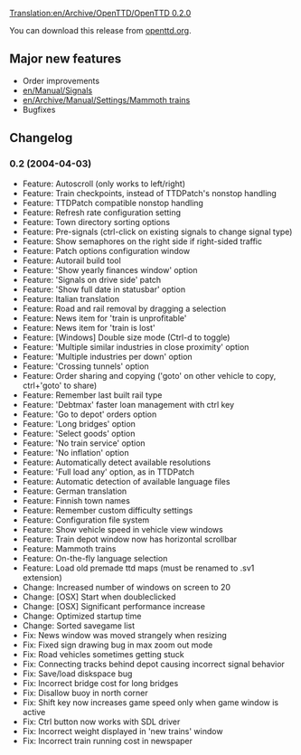 [[Translation:en/Archive/OpenTTD/OpenTTD 0.2.0]]

{{en/Development/OTTDVersions}}
{{en/Archive/OpenTTD/Release|prev=en/Archive/OpenTTD/OpenTTD 0.1.4|next=en/Archive/OpenTTD/OpenTTD 0.2.1|date=2004-04-03}}

You can download this release from [http://www.openttd.org/download-stable/0.2.0 openttd.org].

==Major new features==
* Order improvements
* [[en/Manual/Signals]]
* [[en/Archive/Manual/Settings/Mammoth trains]]
* Bugfixes

==Changelog==
===0.2 (2004-04-03)===
* Feature: Autoscroll (only works to left/right)
* Feature: Train checkpoints, instead of TTDPatch's nonstop handling
* Feature: TTDPatch compatible nonstop handling
* Feature: Refresh rate configuration setting
* Feature: Town directory sorting options
* Feature: Pre-signals (ctrl-click on existing signals to change signal type)
* Feature: Show semaphores on the right side if right-sided traffic
* Feature: Patch options configuration window
* Feature: Autorail build tool
* Feature: 'Show yearly finances window' option
* Feature: 'Signals on drive side' patch
* Feature: 'Show full date in statusbar' option
* Feature: Italian translation
* Feature: Road and rail removal by dragging a selection
* Feature: News item for 'train is unprofitable'
* Feature: News item for 'train is lost'
* Feature: [Windows] Double size mode (Ctrl-d to toggle)
* Feature: 'Multiple similar industries in close proximity' option
* Feature: 'Multiple industries per down' option
* Feature: 'Crossing tunnels' option
* Feature: Order sharing and copying ('goto' on other vehicle to copy, ctrl+'goto' to share)
* Feature: Remember last built rail type
* Feature: 'Debtmax' faster loan management with ctrl key
* Feature: 'Go to depot' orders option
* Feature: 'Long bridges' option
* Feature: 'Select goods' option
* Feature: 'No train service' option
* Feature: 'No inflation' option
* Feature: Automatically detect available resolutions
* Feature: 'Full load any' option, as in TTDPatch
* Feature: Automatic detection of available language files
* Feature: German translation
* Feature: Finnish town names
* Feature: Remember custom difficulty settings
* Feature: Configuration file system
* Feature: Show vehicle speed in vehicle view windows
* Feature: Train depot window now has horizontal scrollbar
* Feature: Mammoth trains
* Feature: On-the-fly language selection
* Feature: Load old premade ttd maps (must be renamed to .sv1 extension)
* Change: Increased number of windows on screen to 20
* Change: [OSX] Start when doubleclicked
* Change: [OSX] Significant performance increase
* Change: Optimized startup time
* Change: Sorted savegame list
* Fix: News window was moved strangely when resizing
* Fix: Fixed sign drawing bug in max zoom out mode
* Fix: Road vehicles sometimes getting stuck
* Fix: Connecting tracks behind depot causing incorrect signal behavior
* Fix: Save/load diskspace bug
* Fix: Incorrect bridge cost for long bridges
* Fix: Disallow buoy in north corner
* Fix: Shift key now increases game speed only when game window is active
* Fix: Ctrl button now works with SDL driver
* Fix: Incorrect weight displayed in 'new trains' window
* Fix: Incorrect train running cost in newspaper